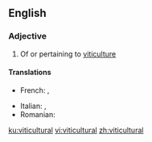 ==English==

===Adjective===
{{en-adj|-}}

# Of or pertaining to [[viticulture]]

====Translations====
{{trans-top|of or pertaining to viticulture}}
* French: {{t+|fr|viticole|m|f}}, {{t+|fr|vinicole|m|f}}
{{trans-mid}}
* Italian: {{t|it|viticolo}}, {{t|it|vitivinicolo}}
* Romanian: {{t+|ro|viticolă|f}}
{{trans-bottom}}

[[ku:viticultural]]
[[vi:viticultural]]
[[zh:viticultural]]